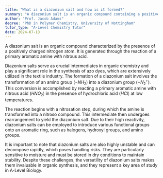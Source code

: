 ```yaml
---
title: "What is a diazonium salt and how is it formed?"
summary: "A diazonium salt is an organic compound containing a positively charged nitrogen atom. It is formed by the reaction of a primary aromatic amine with nitrous acid."
author: "Prof. Jacob Adams"
degree: "PhD in Polymer Chemistry, University of Nottingham"
tutor_type: "A-Level Chemistry Tutor"
date: 2024-07-13
---
```


A diazonium salt is an organic compound characterized by the presence of a positively charged nitrogen atom. It is generated through the reaction of a primary aromatic amine with nitrous acid.

Diazonium salts serve as crucial intermediates in organic chemistry and play a significant role in the synthesis of azo dyes, which are extensively utilized in the textile industry. The formation of a diazonium salt involves the transformation of an amino group ($-NH_2$) into a diazonium group ($-N_2^+$). This conversion is accomplished by reacting a primary aromatic amine with nitrous acid ($HNO_2$) in the presence of hydrochloric acid ($HCl$) at low temperatures.

The reaction begins with a nitrosation step, during which the amine is transformed into a nitroso compound. This intermediate then undergoes rearrangement to yield the diazonium salt. Due to their high reactivity, diazonium salts can be employed to introduce various functional groups onto an aromatic ring, such as halogens, hydroxyl groups, and amino groups.

It is important to note that diazonium salts are also highly unstable and can decompose rapidly, which poses handling risks. They are particularly sensitive to moisture and must be stored in dry conditions to maintain stability. Despite these challenges, the versatility of diazonium salts makes them invaluable in organic synthesis, and they represent a key area of study in A-Level Biology.
    